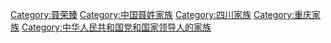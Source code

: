 [[Category:聂荣臻|Category:聂荣臻]]
[[Category:中国聂姓家族|Category:中国聂姓家族]]
[[Category:四川家族|Category:四川家族]]
[[Category:重庆家族|Category:重庆家族]]
[[Category:中华人民共和国党和国家领导人的家族|Category:中华人民共和国党和国家领导人的家族]]